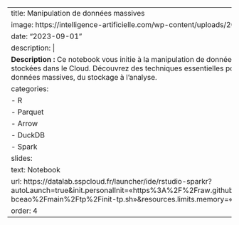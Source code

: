 
---
title: Manipulation de données massives
image: https://intelligence-artificielle.com/wp-content/uploads/2022/02/Data-management-7.jpg
date: "2023-09-01"
description: |
  <b>Description :</b> Ce notebook vous initie à la manipulation de données volumineuses, qu'elles soient locales ou stockées dans le Cloud. Découvrez des techniques essentielles pour gérer efficacement des ensembles de données massives, du stockage à l'analyse.
categories:
  - R
  - Parquet
  - Arrow
  - DuckDB
  - Spark
slides:
  text: Notebook
  url: https://datalab.sspcloud.fr/launcher/ide/rstudio-sparkr?autoLaunch=true&init.personalInit=«https%3A%2F%2Fraw.githubusercontent.com%2FInseeFrLab%2Fformation-bceao%2Fmain%2Ftp%2Finit-tp.sh»&resources.limits.memory=«100Gi»&persistence.size=«40Gi»
order: 4
---
